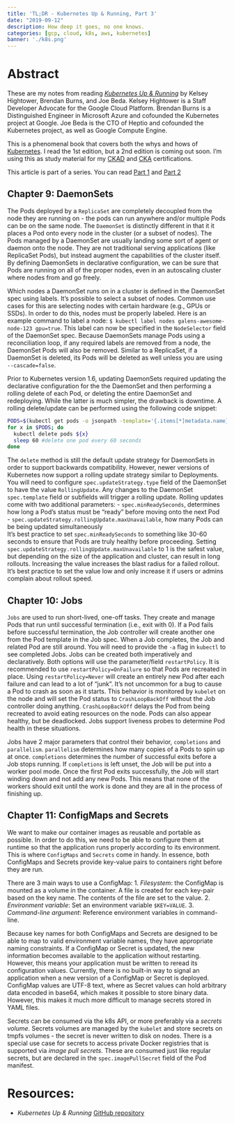 ```yaml
---
title: 'TL;DR - Kubernetes Up & Running, Part 3'
date: "2019-09-12"
description: How deep it goes, no one knows.
categories: [gcp, cloud, k8s, aws, kubernetes]
banner: './k8s.png'
---
```


# Abstract
These are my notes from reading [_Kubernetes Up & Running_](https://smile.amazon.com/Kubernetes-Running-Dive-Future-Infrastructure/dp/1491935677) by Kelsey Hightower, Brendan Burns, and Joe Beda. Kelsey Hightower is a Staff Developer Advocate for the Google Cloud Platform. Brendan Burns is a Distinguished Engineer in Microsoft Azure and cofounded the Kubernetes project at Google. Joe Beda is the CTO of Heptio and cofounded the Kubernetes project, as well as Google Compute Engine.  

This is a phenomenal book that covers both the whys and hows of [Kubernetes](https://kubernetes.io/). I read the 1st edition, but a 2nd edition is coming out soon. I'm using this as study material for my [CKAD](https://www.cncf.io/certification/ckad/) and [CKA](https://training.linuxfoundation.org/certification/certified-kubernetes-administrator-cka/) certifications.  

This article is part of a series. You can read [Part 1]({{ site.baseurl }}{% link _posts/2019-09-08-kuar-part1.md %}) and [Part 2]({{ site.baseurl }}{% link _posts/2019-09-09-kuar-part2.md %})


## Chapter 9: DaemonSets
The Pods deployed by a `ReplicaSet` are completely decoupled from the node they are running on - the pods can run anywhere and/or multiple Pods can be on the same node. The `DaemonSet` is distinctly different in that it it places a Pod onto every node in the cluster (or a subset of nodes). The Pods managed by a DaemonSet are usually landing some sort of agent or daemon onto the node. They are not traditional serving applications (like ReplicaSet Pods), but instead augment the capabilities of the cluster itself. By defining DaemonSets in declarative configuration, we can be sure that Pods are running on all of the proper nodes, even in an autoscaling cluster where nodes from and go freely.  

Which nodes a DaemonSet runs on in a cluster is defined in the DaemonSet spec using labels. It's possible to select a subset of nodes. Common use cases for this are selecting nodes with certain hardware (e.g., GPUs or SSDs). In order to do this, nodes must be properly labeled. Here is an example command to label a node: `$ kubectl label nodes galens-awesome-node-123 gpu=true`. This label can now be specified in the `NodeSelector` field of the DaemonSet spec. Because DaemonSets manage Pods using a reconciliation loop, if any required labels are removed from a node, the DaemonSet Pods will also be removed. Similar to a ReplicaSet, if a DaemonSet is deleted, its Pods will be deleted as well unless you are using `--cascade=false`.  

Prior to Kubernetes version 1.6, updating DaemonSets required updating the declarative configuration for the the DaemonSet and then performing a rolling delete of each Pod, or deleting the entire DaemonSet and redeploying. While the latter is much simpler, the drawback is downtime. A rolling delete/update can be performed using the following code snippet:
```bash
PODS=$(kubectl get pods -o jsonpath -template='{.items[*]metadata.name}')
for x in $PODS; do
  kubectl delete pods ${x}
  sleep 60 #delete one pod every 60 seconds
done
```
The `delete` method is still the default update strategy for DaemonSets in order to support backwards compatibility. However, newer versions of Kubernetes now support a rolling update strategy similar to Deployments. You will need to configure `spec.updateStrategy.type` field of the DaemonSet to have the value `RollingUpdate`. Any changes to the DaemonSet `spec.template` field or subfields will trigger a rolling update. Rolling updates come with two additional parameters:
  - `spec.minReadySeconds`, determines how long a Pod's status must be "ready" before moving onto the next Pod  
  - `spec.updateStrategy.rollingUpdate.maxUnavailable`, how many Pods can be being updated simultaneously  
It's best practice to set `spec.minReadySeconds` to something like 30-60 seconds to ensure that Pods are truly healthy before proceeding. Setting `spec.updateStrategy.rollingUpdate.maxUnavailable` to 1 is the safest value, but depending on the size of the application and cluster, can result in long rollouts. Increasing the value increases the blast radius for a failed rollout. It's best practice to set the value low and only increase it if users or admins complain about rollout speed.  


## Chapter 10: Jobs
`Jobs` are used to run short-lived, one-off tasks. They create and manage Pods that run until successful termination (i.e., exit with 0). If a Pod fails before successful termination, the Job controller will create another one from the Pod template in the Job spec. When a Job completes, the Job and related Pod are still around. You will need to provide the `-a` flag in `kubectl` to see completed Jobs. Jobs can be created both imperatively and declaratively. Both options will use the parameter/field `restartPolicy`. It is recommended to use `restartPolicy=OnFailure` so that Pods are recreated in place. Using `restartPolicy=Never` will create an entirely new Pod after each failure and can lead to a lot of "junk". It's not uncommon for a bug to cause a Pod to crash as soon as it starts. This behavior is monitored by `kubelet` on the node and will set the Pod status to `CrashLoopBackOff` without the Job controller doing anything. `CrashLoopBackOff` delays the Pod from being recreated to avoid eating resources on the node. Pods can also appear healthy, but be deadlocked. Jobs support liveness probes to determine Pod health in these situations.  

Jobs have 2 major parameters that control their behavior, `completions` and `parallelism`. `parallelism` determines how many copies of a Pods to spin up at once. `completions` determines the number of successful exits before a Job stops running. If `completions` is left unset, the Job will be put into a worker pool mode. Once the first Pod exits successfully, the Job will start winding down and not add any new Pods. This means that none of the workers should exit until the work is done and they are all in the process of finishing up.  


## Chapter 11: ConfigMaps and Secrets
We want to make our container images as reusable and portable as possible. In order to do this, we need to be able to configure them at runtime so that the application runs properly according to its environment. This is where `ConfigMaps` and `Secrets` come in handy. In essence, both ConfigMaps and Secrets provide key-value pairs to containers right before they are run.

There are 3 main ways to use a ConfigMap:
  1. *Filesystem*: the ConfigMap is mounted as a volume in the container. A file is created for each key-pair based on the key name. The contents of the file are set to the value.
  2. *Environment variable*: Set an environment variable `$KEY=VALUE`.
  3. *Command-line argument*: Reference environment variables in command-line.  

Because key names for both ConfigMaps and Secrets are designed to be able to map to valid environment variable names, they have appropriate naming constraints. If a ConfigMap or Secret is updated, the new information becomes available to the application without restarting. However, this means your application must be written to reread its configuration values. Currently, there is no built-in way to signal an application when a new version of a ConfigMap or Secret is deployed. ConfigMap values are UTF-8 text, where as Secret values can hold arbitrary data encoded in base64, which makes it possible to store binary data. However, this makes it much more difficult to manage secrets stored in YAML files.

Secrets can be consumed via the k8s API, or more preferably via a *secrets volume*. Secrets volumes are managed by the `kubelet` and store secrets on tmpfs volumes - the secret is never written to disk on nodes. There is a special use case for secrets to access private Docker registries that is supported via *image pull secrets.* These are consumed just like regular secrets, but are declared in the `spec.imagePullSecret` field of the Pod manifest. 


# Resources: 
- _Kubernetes Up & Running_ [GitHub repository](https://github.com/kubernetes-up-and-running)





